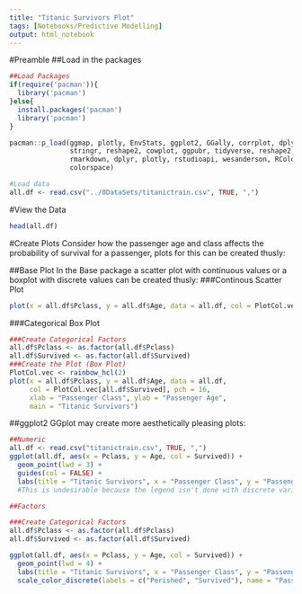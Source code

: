---
title: "Titanic Survivors Plot"
tags: [Notebooks/Predictive Modelling]
output: html_notebook
---

#Preamble
##Load in the packages
```{r}

##Load Packages
if(require('pacman')){
  library('pacman')
}else{
  install.packages('pacman')
  library('pacman')
}

pacman::p_load(ggmap, plotly, EnvStats, ggplot2, GGally, corrplot, dplyr, tidyr,
               stringr, reshape2, cowplot, ggpubr, tidyverse, reshape2, ggplot2,
               rmarkdown, dplyr, plotly, rstudioapi, wesanderson, RColorBrewer,
               colorspace)

```

```{r}
#Load data
all.df <- read.csv("../0DataSets/titanictrain.csv", TRUE, ",")

```

#View the Data
```{r}
head(all.df)
```

#Create Plots
Consider how the passenger age and class affects the probability
of survival for a passenger, plots for this can be created thusly:

##Base Plot
In the Base package a scatter plot with continuous values or a 
boxplot with discrete values can be created thusly:
###Continous Scatter Plot
```{r}
plot(x = all.df$Pclass, y = all.df$Age, data = all.df, col = PlotCol.vec[all.df$Survived + 1], pch = 16, cex = 2)
```
###Categorical Box Plot
```{r}

###Create Categorical Factors
all.df$Pclass <- as.factor(all.df$Pclass)
all.df$Survived <- as.factor(all.df$Survived)
###Create the Plot (Box Plot)
PlotCol.vec <- rainbow_hcl(2)
plot(x = all.df$Pclass, y = all.df$Age, data = all.df,
     col = PlotCol.vec[all.df$Survived], pch = 16,
     xlab = "Passenger Class", ylab = "Passenger Age",
     main = "Titanic Survivors")
```
##ggplot2
GGplot may create more aesthetically pleasing plots:
```{r}

##Numeric
all.df <- read.csv("titanictrain.csv", TRUE, ",")
ggplot(all.df, aes(x = Pclass, y = Age, col = Survived)) +
  geom_point(lwd = 3) +
  guides(col = FALSE) +
  labs(title = "Titanic Survivors", x = "Passenger Class", y = "Passenger Age")
  #This is undesirable because the legend isn't done with discrete variables

##Factors

###Create Categorical Factors
all.df$Pclass <- as.factor(all.df$Pclass)
all.df$Survived <- as.factor(all.df$Survived)

ggplot(all.df, aes(x = Pclass, y = Age, col = Survived)) +
  geom_point(lwd = 4) +
  labs(title = "Titanic Survivors", x = "Passenger Class", y = "Passenger Age") +
  scale_color_discrete(labels = c("Perished", "Survived"), name = "Passenger Fate")
                      
```



